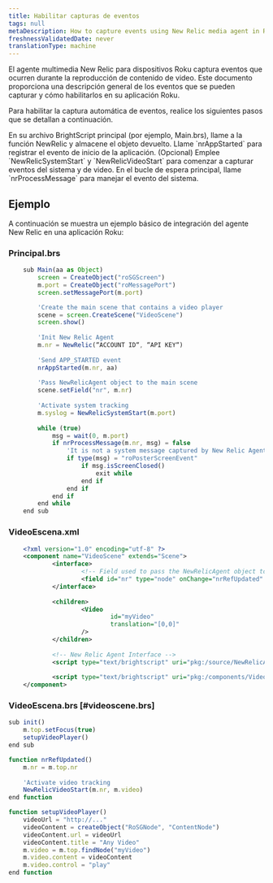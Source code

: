 ```yaml
---
title: Habilitar capturas de eventos
tags: null
metaDescription: How to capture events using New Relic media agent in Roku devices.
freshnessValidatedDate: never
translationType: machine
---
```


El agente multimedia New Relic para dispositivos Roku captura eventos que ocurren durante la reproducción de contenido de video. Este documento proporciona una descripción general de los eventos que se pueden capturar y cómo habilitarlos en su aplicación Roku.

Para habilitar la captura automática de eventos, realice los siguientes pasos que se detallan a continuación.

<Steps>
  <Step>
    En su archivo BrightScript principal (por ejemplo, Main.brs), llame a la función NewRelic y almacene el objeto devuelto.
  </Step>

  <Step>
    Llame `nrAppStarted` para registrar el evento de inicio de la aplicación.
  </Step>

  <Step>
    (Opcional) Emplee `NewRelicSystemStart` y `NewRelicVideoStart` para comenzar a capturar eventos del sistema y de video.
  </Step>

  <Step>
    En el bucle de espera principal, llame `nrProcessMessage` para manejar el evento del sistema.
  </Step>
</Steps>

## Ejemplo

A continuación se muestra un ejemplo básico de integración del agente New Relic en una aplicación Roku:

### Principal.brs

```javascript
    sub Main(aa as Object)
        screen = CreateObject("roSGScreen")
        m.port = CreateObject("roMessagePort")
        screen.setMessagePort(m.port)

        'Create the main scene that contains a video player
        scene = screen.CreateScene("VideoScene")
        screen.show()
            
        'Init New Relic Agent
        m.nr = NewRelic(“ACCOUNT ID“, “API KEY“)
            
        'Send APP_STARTED event
        nrAppStarted(m.nr, aa)
            
        'Pass NewRelicAgent object to the main scene
        scene.setField("nr", m.nr)
            
        'Activate system tracking
        m.syslog = NewRelicSystemStart(m.port)
        
        while (true)
            msg = wait(0, m.port)
            if nrProcessMessage(m.nr, msg) = false
                'It is not a system message captured by New Relic Agent
                if type(msg) = "roPosterScreenEvent"
                    if msg.isScreenClosed()
                        exit while
                    end if
                end if
            end if
        end while
    end sub
```

### VideoEscena.xml

```xml
    <?xml version="1.0" encoding="utf-8" ?>
    <component name="VideoScene" extends="Scene"> 
	        <interface>
		            <!-- Field used to pass the NewRelicAgent object to the scene -->
		            <field id="nr" type="node" onChange="nrRefUpdated" />
	        </interface>
		
	        <children>
		            <Video
			                id="myVideo"
			                translation="[0,0]"
		            />
	        </children>
	
	        <!-- New Relic Agent Interface -->
	        <script type="text/brightscript" uri="pkg:/source/NewRelicAgent.brs"/>
	
	        <script type="text/brightscript" uri="pkg:/components/VideoScene.brs"/>
    </component>
```

### VideoEscena.brs [#videoscene.brs]

```javascript
sub init()
    m.top.setFocus(true)
    setupVideoPlayer()
end sub

function nrRefUpdated()
    m.nr = m.top.nr
    
    'Activate video tracking
    NewRelicVideoStart(m.nr, m.video)
end function

function setupVideoPlayer()
    videoUrl = "http://..."
    videoContent = createObject("RoSGNode", "ContentNode")
    videoContent.url = videoUrl
    videoContent.title = "Any Video"
    m.video = m.top.findNode("myVideo")
    m.video.content = videoContent
    m.video.control = "play"
end function
```